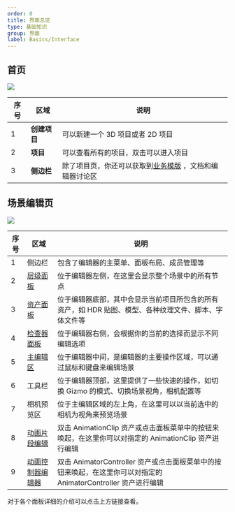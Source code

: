 ```yaml
---
order: 0
title: 界面总览
type: 基础知识
group: 界面
label: Basics/Interface
---
```


## 首页

<Image
  figcaption="首页"
  src="https://gw.alipayobjects.com/zos/OasisHub/334d8ca3-639f-4cd9-8aaa-93c1da7acdc3/image-20240318173506046.png"
/>

| 序号 | 区域         | 说明                                                                                |
| ---- | ------------ | ----------------------------------------------------------------------------------- |
| 1    | **创建项目** | 可以新建一个 3D 项目或者 2D 项目                                                    |
| 2    | **项目**     | 可以查看所有的项目，双击可以进入项目                                                |
| 3    | **侧边栏**   | 除了项目页，你还可以获取到[业务模版](/docs/interface/template) ，文档和编辑器讨论区 |

## 场景编辑页

<Image
  figcaption="场景编辑页"
  src="https://gw.alipayobjects.com/zos/OasisHub/f5b3b853-c5d6-4048-a4de-e18dc69339de/image-20240318173406939.png"
/>

| 序号 | 区域 | 说明 |
| --- | --- | --- |
| 1 | 侧边栏 | 包含了编辑器的主菜单、面板布局、成员管理等 |
| 2 | [层级面板](/docs/interface/hierarchy) | 位于编辑器左侧，在这里会显示整个场景中的所有节点 |
| 3 | [资产面板](/docs/assets/interface) | 位于编辑器底部，其中会显示当前项目所包含的所有资产，如 HDR 贴图、模型、各种纹理文件、脚本、字体文件等 |
| 4 | [检查器面板](/docs/interface/inspector) | 位于编辑器右侧，会根据你的当前的选择而显示不同编辑选项 |
| 5 | [主编辑区](/docs/interface/viewport) | 位于编辑器中间，是编辑器的主要操作区域，可以通过鼠标和键盘来编辑场景 |
| 6 | 工具栏 | 位于编辑器顶部，这里提供了一些快速的操作，如切换 Gizmo 的模式、切换场景视角，相机配置等 |
| 7 | 相机预览区 | 位于主编辑区域的左上角，在这里可以以当前选中的相机为视角来预览场景 |
| 8 | [动画片段编辑](/docs/animation/clip) | 双击 AnimationClip 资产或点击面板菜单中的按钮来唤起，在这里你可以对指定的 AnimationClip 资产进行编辑 |
| 9 | [动画控制器编辑器](/docs/animation/animator) | 双击 AnimatorController 资产或点击面板菜单中的按钮来唤起，在这里你可以对指定的 AnimatorController 资产进行编辑 |

对于各个面板详细的介绍可以点击上方链接查看。
